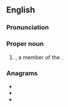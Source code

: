 {{also|Aant|aan't}}
==English==

===Pronunciation===
{{rfp|as a word or as initialism?|lang=en}}

===Proper noun===
{{en-proper noun}}

# {{initialism of|[[automobile|Automobile]] [[association|Association]] of the [[Northern Territory]]|dot=|lang=en}}, a member of the {{w|Australian Automobile Association}}.

===Anagrams===
* {{l|en|ANTA}}
* {{l|en|naat}}
* {{l|en|Nata}}